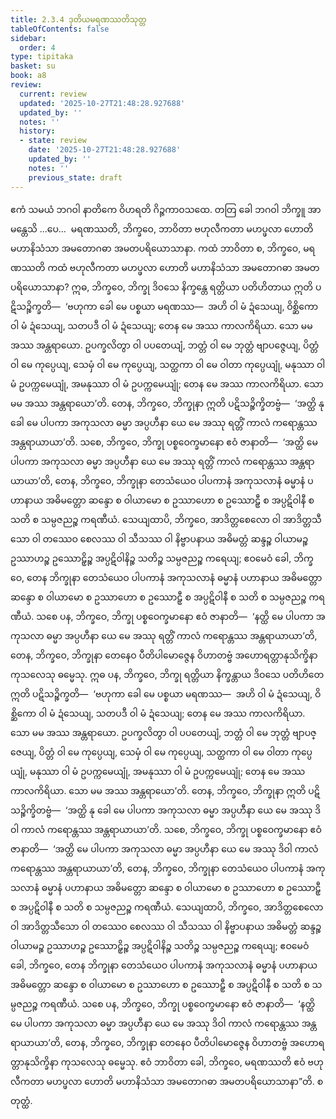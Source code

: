 ```yaml
---
title: 2.3.4 ဒုတိယမရဏဿတိသုတ္တ
tableOfContents: false
sidebar:
  order: 4
type: tipitaka
basket: su
book: a8
review:
  current: review
  updated: '2025-10-27T21:48:28.927688'
  updated_by: ''
  notes: ''
  history:
  - state: review
    date: '2025-10-27T21:48:28.927688'
    updated_by: ''
    notes: ''
    previous_state: draft
---
```



<ReviewStatus review={frontmatter.review} showDetails={true} />

<HypothesisAnnotation frontmatter={frontmatter} />

<DynamicBreadcrumb />

<Division number="74" book="a8" e="ch" v="17" p="138">

<Paragraph number="735" book="a8">
ဧကံ သမယံ ဘဂဝါ နာတိကေ ဝိဟရတိ ဂိဉ္ဇကာဝသထေ. တတြ ခေါ ဘဂဝါ ဘိက္ခူ အာမန္တေသိ …ပေ…  မရဏဿတိ, ဘိက္ခဝေ, ဘာဝိတာ ဗဟုလီကတာ မဟပ္ဖလာ ဟောတိ မဟာနိသံသာ အမတောဂဓာ အမတပရိယောသာနာ.
</Paragraph>

<Paragraph number="736" book="a8">
ကထံ ဘာဝိတာ စ, ဘိက္ခဝေ, မရဏဿတိ ကထံ ဗဟုလီကတာ မဟပ္ဖလာ ဟောတိ မဟာနိသံသာ အမတောဂဓာ အမတပရိယောသာနာ? ဣဓ, ဘိက္ခဝေ, ဘိက္ခု ဒိဝသေ နိက္ခန္တေ ရတ္တိယာ ပတိဟိတာယ ဣတိ ပဋိသဉ္စိက္ခတိ—  ‘ဗဟုကာ ခေါ မေ ပစ္စယာ မရဏဿ—  အဟိ ဝါ မံ ဍံသေယျ, ဝိစ္ဆိကော ဝါ မံ ဍံသေယျ, သတပဒီ ဝါ မံ ဍံသေယျ; တေန မေ အဿ ကာလကိရိယာ. သော မမ အဿ အန္တရာယော. ဥပက္ခလိတွာ ဝါ ပပတေယျံ, ဘတ္တံ ဝါ မေ ဘုတ္တံ ဗျာပဇ္ဇေယျ, ပိတ္တံ ဝါ မေ ကုပ္ပေယျ, သေမှံ ဝါ မေ ကုပ္ပေယျ, သတ္ထကာ ဝါ မေ ဝါတာ ကုပ္ပေယျုံ, မနုဿာ ဝါ မံ ဥပက္ကမေယျုံ, အမနုဿာ ဝါ မံ ဥပက္ကမေယျုံ; တေန မေ အဿ ကာလကိရိယာ. သော မမ အဿ အန္တရာယော’တိ. တေန, ဘိက္ခဝေ, ဘိက္ခုနာ ဣတိ ပဋိသဉ္စိက္ခိတဗ္ဗံ—  ‘အတ္ထိ နု ခေါ မေ ပါပကာ အကုသလာ ဓမ္မာ အပ္ပဟီနာ ယေ မေ အဿု ရတ္တိံ ကာလံ ကရောန္တဿ အန္တရာယာယာ’တိ.
</Paragraph>

<Paragraph number="737" book="a8">
သစေ, ဘိက္ခဝေ, ဘိက္ခု ပစ္စဝေက္ခမာနော ဧဝံ ဇာနာတိ—  ‘အတ္ထိ မေ ပါပကာ အကုသလာ ဓမ္မာ အပ္ပဟီနာ ယေ မေ အဿု ရတ္တိံ ကာလံ ကရောန္တဿ အန္တရာယာယာ’တိ, တေန, ဘိက္ခဝေ, ဘိက္ခုနာ တေသံယေဝ ပါပကာနံ အကုသလာနံ ဓမ္မာနံ ပဟာနာယ အဓိမတ္တော ဆန္ဒော စ ဝါယာမော စ ဥဿာဟော စ ဥဿောဠှီ စ အပ္ပဋိဝါနီ စ သတိ စ သမ္ပဇညဉ္စ ကရဏီယံ.
</Paragraph>

<Paragraph number="738" book="a8">
သေယျထာပိ, ဘိက္ခဝေ, အာဒိတ္တစေလော ဝါ အာဒိတ္တသီသော ဝါ တဿေဝ စေလဿ ဝါ သီသဿ ဝါ နိဗ္ဗာပနာယ အဓိမတ္တံ ဆန္ဒဉ္စ ဝါယာမဉ္စ ဥဿာဟဉ္စ ဥဿောဠှိဉ္စ အပ္ပဋိဝါနိဉ္စ သတိဉ္စ သမ္ပဇညဉ္စ ကရေယျ; ဧဝမေဝံ ခေါ, ဘိက္ခဝေ, တေန ဘိက္ခုနာ တေသံယေဝ ပါပကာနံ အကုသလာနံ ဓမ္မာနံ ပဟာနာယ အဓိမတ္တော ဆန္ဒော စ ဝါယာမော စ ဥဿာဟော စ ဥဿောဠှီ စ အပ္ပဋိဝါနီ စ သတိ စ သမ္ပဇညဉ္စ ကရဏီယံ.
</Paragraph>

<Paragraph number="739" book="a8">
သစေ ပန, ဘိက္ခဝေ, ဘိက္ခု ပစ္စဝေက္ခမာနော ဧဝံ ဇာနာတိ—  ‘နတ္ထိ မေ ပါပကာ အကုသလာ ဓမ္မာ အပ္ပဟီနာ ယေ မေ အဿု ရတ္တိံ ကာလံ ကရောန္တဿ အန္တရာယာယာ’တိ, တေန, ဘိက္ခဝေ, ဘိက္ခုနာ တေနေဝ ပီတိပါမောဇ္ဇေန ဝိဟာတဗ္ဗံ အဟောရတ္တာနုသိက္ခိနာ ကုသလေသု ဓမ္မေသု.
</Paragraph>

<Paragraph number="740" book="a8">
ဣဓ ပန, ဘိက္ခဝေ, ဘိက္ခု ရတ္တိယာ နိက္ခန္တာယ ဒိဝသေ ပတိဟိတေ ဣတိ ပဋိသဉ္စိက္ခတိ—  ‘ဗဟုကာ ခေါ မေ ပစ္စယာ မရဏဿ—  အဟိ ဝါ မံ ဍံသေယျ, ဝိစ္ဆိကော ဝါ မံ ဍံသေယျ, သတပဒီ ဝါ မံ ဍံသေယျ; တေန မေ အဿ ကာလကိရိယာ. သော မမ အဿ အန္တရာယော. ဥပက္ခလိတွာ ဝါ ပပတေယျံ, ဘတ္တံ ဝါ မေ ဘုတ္တံ ဗျာပဇ္ဇေယျ, ပိတ္တံ ဝါ မေ ကုပ္ပေယျ, သေမှံ ဝါ မေ ကုပ္ပေယျ, သတ္ထကာ ဝါ မေ ဝါတာ ကုပ္ပေယျုံ, မနုဿာ ဝါ မံ ဥပက္ကမေယျုံ, အမနုဿာ ဝါ မံ ဥပက္ကမေယျုံ; တေန မေ အဿ ကာလကိရိယာ. သော မမ အဿ အန္တရာယော’တိ. တေန, ဘိက္ခဝေ, ဘိက္ခုနာ ဣတိ ပဋိသဉ္စိက္ခိတဗ္ဗံ—  ‘အတ္ထိ နု ခေါ မေ ပါပကာ အကုသလာ ဓမ္မာ အပ္ပဟီနာ ယေ မေ အဿု ဒိဝါ ကာလံ ကရောန္တဿ အန္တရာယာယာ’တိ.
</Paragraph>

<Paragraph number="741" book="a8">
သစေ, ဘိက္ခဝေ, ဘိက္ခု ပစ္စဝေက္ခမာနော ဧဝံ ဇာနာတိ—  ‘အတ္ထိ မေ ပါပကာ အကုသလာ ဓမ္မာ အပ္ပဟီနာ ယေ မေ အဿု ဒိဝါ ကာလံ ကရောန္တဿ အန္တရာယာယာ’တိ, တေန, ဘိက္ခဝေ, ဘိက္ခုနာ တေသံယေဝ ပါပကာနံ အကုသလာနံ ဓမ္မာနံ ပဟာနာယ အဓိမတ္တော ဆန္ဒော စ ဝါယာမော စ ဥဿာဟော စ ဥဿောဠှီ စ အပ္ပဋိဝါနီ စ သတိ စ သမ္ပဇညဉ္စ ကရဏီယံ.
</Paragraph>

<Paragraph number="742" book="a8">
သေယျထာပိ, ဘိက္ခဝေ, အာဒိတ္တစေလော ဝါ အာဒိတ္တသီသော ဝါ တဿေဝ စေလဿ ဝါ သီသဿ ဝါ နိဗ္ဗာပနာယ အဓိမတ္တံ ဆန္ဒဉ္စ ဝါယာမဉ္စ ဥဿာဟဉ္စ ဥဿောဠှိဉ္စ အပ္ပဋိဝါနိဉ္စ သတိဉ္စ သမ္ပဇညဉ္စ ကရေယျ; ဧဝမေဝံ ခေါ, ဘိက္ခဝေ, တေန ဘိက္ခုနာ တေသံယေဝ ပါပကာနံ အကုသလာနံ ဓမ္မာနံ ပဟာနာယ အဓိမတ္တော ဆန္ဒော စ ဝါယာမော စ ဥဿာဟော စ ဥဿောဠှီ စ အပ္ပဋိဝါနီ စ သတိ စ သမ္ပဇညဉ္စ ကရဏီယံ.
</Paragraph>

<Paragraph number="743" book="a8">
သစေ ပန, ဘိက္ခဝေ, ဘိက္ခု ပစ္စဝေက္ခမာနော ဧဝံ ဇာနာတိ—  ‘နတ္ထိ မေ ပါပကာ အကုသလာ ဓမ္မာ အပ္ပဟီနာ ယေ မေ အဿု ဒိဝါ ကာလံ ကရောန္တဿ အန္တရာယာယာ’တိ, တေန, ဘိက္ခဝေ, ဘိက္ခုနာ တေနေဝ ပီတိပါမောဇ္ဇေန ဝိဟာတဗ္ဗံ အဟောရတ္တာနုသိက္ခိနာ ကုသလေသု ဓမ္မေသု. ဧဝံ ဘာဝိတာ ခေါ, ဘိက္ခဝေ, မရဏဿတိ ဧဝံ ဗဟုလီကတာ မဟပ္ဖလာ ဟောတိ မဟာနိသံသာ အမတောဂဓာ အမတပရိယောသာနာ”တိ.

</Paragraph>
</Division>

<Paragraph number="744" type="center" book="a8">
စတုတ္ထံ.
</Paragraph>